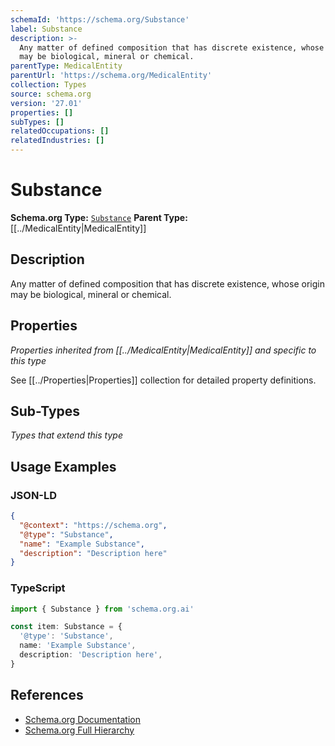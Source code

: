 ```yaml
---
schemaId: 'https://schema.org/Substance'
label: Substance
description: >-
  Any matter of defined composition that has discrete existence, whose origin
  may be biological, mineral or chemical.
parentType: MedicalEntity
parentUrl: 'https://schema.org/MedicalEntity'
collection: Types
source: schema.org
version: '27.01'
properties: []
subTypes: []
relatedOccupations: []
relatedIndustries: []
---
```

# Substance

**Schema.org Type:** [`Substance`](https://schema.org/Substance)
**Parent Type:** [[../MedicalEntity|MedicalEntity]]

## Description

Any matter of defined composition that has discrete existence, whose origin may be biological, mineral or chemical.

## Properties

*Properties inherited from [[../MedicalEntity|MedicalEntity]] and specific to this type*

See [[../Properties|Properties]] collection for detailed property definitions.

## Sub-Types

*Types that extend this type*

## Usage Examples

### JSON-LD

```json
{
  "@context": "https://schema.org",
  "@type": "Substance",
  "name": "Example Substance",
  "description": "Description here"
}
```

### TypeScript

```typescript
import { Substance } from 'schema.org.ai'

const item: Substance = {
  '@type': 'Substance',
  name: 'Example Substance',
  description: 'Description here',
}
```

## References

- [Schema.org Documentation](https://schema.org/Substance)
- [Schema.org Full Hierarchy](https://schema.org/docs/full.html)
